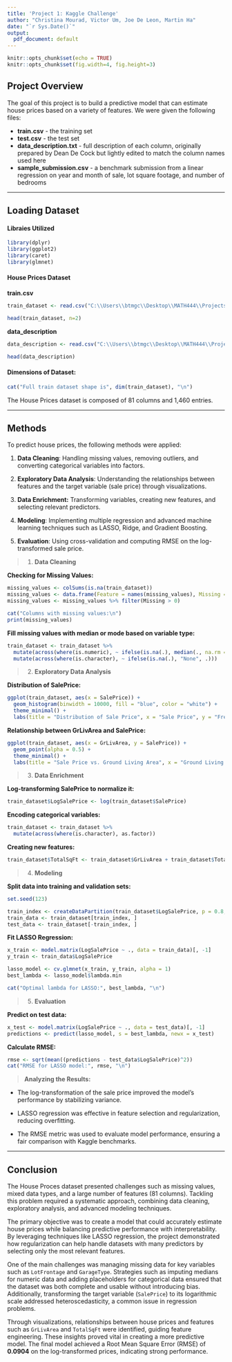 ```yaml
---
title: 'Project 1: Kaggle Challenge'
author: "Christina Mourad, Victor Um, Joe De Leon, Martin Ha"
date: "`r Sys.Date()`"
output:
  pdf_document: default
---
```


```r
knitr::opts_chunk$set(echo = TRUE)
knitr::opts_chunk$set(fig.width=4, fig.height=3)

```

## **Project Overview**
The goal of this project is to build a predictive model that can estimate house prices based on a variety of features. We were given the following files:

- **train.csv** - the training set
- **test.csv** - the test set
- **data_description.txt** - full description of each column, originally prepared by Dean De Cock but lightly edited to match the column names used here
- **sample_submission.csv** - a benchmark submission from a linear regression on year and month of sale, lot square footage, and number of bedrooms

---

## **Loading Dataset**

#### **Libraies Utilized**
```r
library(dplyr)
library(ggplot2)
library(caret)
library(glmnet)
```

#### **House Prices Dataset**

**train.csv**
```r
train_dataset <- read.csv("C:\\Users\\btmgc\\Desktop\\MATH444\\Projects\\Project 1\\StatisticalModeling-HousePrices\\train.csv", header = TRUE)

head(train_dataset, n=2)
```

**data_description**
```r
data_description <- read.csv("C:\\Users\\btmgc\\Desktop\\MATH444\\Projects\\Project 1\\StatisticalModeling-HousePrices\\data_description.txt", header = TRUE)

head(data_description)
```

#### **Dimensions of Dataset:**
```r
cat("Full train dataset shape is", dim(train_dataset), "\n")
```
The House Prices dataset is composed of 81 columns and 1,460 entries.

---

## **Methods**
To predict house prices, the following methods were applied:

1. **Data Cleaning**: Handling missing values, removing outliers, and converting categorical variables into factors.

2. **Exploratory Data Analysis**: Understanding the relationships between features and the target variable (sale price) through visualizations.

3. **Data Enrichment:** Transforming variables, creating new features, and selecting relevant predictors.

4. **Modeling**: Implementing multiple regression and advanced machine learning techniques such as LASSO, Ridge, and Gradient Boosting.

5. **Evaluation**: Using cross-validation and computing RMSE on the log-transformed sale price.

> 1. **Data Cleaning**

**Checking for Missing Values:**
```r
missing_values <- colSums(is.na(train_dataset))
missing_values <- data.frame(Feature = names(missing_values), Missing = missing_values)
missing_values <- missing_values %>% filter(Missing > 0)

cat("Columns with missing values:\n")
print(missing_values)
```

**Fill missing values with median or mode based on variable type:**

```r
train_dataset <- train_dataset %>%
  mutate(across(where(is.numeric), ~ ifelse(is.na(.), median(., na.rm = TRUE), .))) %>%
  mutate(across(where(is.character), ~ ifelse(is.na(.), "None", .)))
```


> 2. **Exploratory Data Analysis**

**Distribution of SalePrice:**

```r
ggplot(train_dataset, aes(x = SalePrice)) +
  geom_histogram(binwidth = 10000, fill = "blue", color = "white") +
  theme_minimal() +
  labs(title = "Distribution of Sale Price", x = "Sale Price", y = "Frequency")
```

**Relationship between GrLivArea and SalePrice:**

```r
ggplot(train_dataset, aes(x = GrLivArea, y = SalePrice)) +
  geom_point(alpha = 0.5) +
  theme_minimal() +
  labs(title = "Sale Price vs. Ground Living Area", x = "Ground Living Area", y = "Sale Price")
```

> 3. **Data Enrichment**

**Log-transforming SalePrice to normalize it:**

```r
train_dataset$LogSalePrice <- log(train_dataset$SalePrice)
```

**Encoding categorical variables:**
```r
train_dataset <- train_dataset %>%
  mutate(across(where(is.character), as.factor))
```

**Creating new features:**
```r
train_dataset$TotalSqFt <- train_dataset$GrLivArea + train_dataset$TotalBsmtSF
```


> 4. **Modeling**

**Split data into training and validation sets:**

```r
set.seed(123)

train_index <- createDataPartition(train_dataset$LogSalePrice, p = 0.8, list = FALSE)
train_data <- train_dataset[train_index, ]
test_data <- train_dataset[-train_index, ]
```

**Fit LASSO Regression:**
```r
x_train <- model.matrix(LogSalePrice ~ ., data = train_data)[, -1]
y_train <- train_data$LogSalePrice

lasso_model <- cv.glmnet(x_train, y_train, alpha = 1)
best_lambda <- lasso_model$lambda.min

cat("Optimal lambda for LASSO:", best_lambda, "\n")
```

> 5. **Evaluation**

**Predict on test data:**
```r
x_test <- model.matrix(LogSalePrice ~ ., data = test_data)[, -1]
predictions <- predict(lasso_model, s = best_lambda, newx = x_test)
```

**Calculate RMSE:**
```r
rmse <- sqrt(mean((predictions - test_data$LogSalePrice)^2))
cat("RMSE for LASSO model:", rmse, "\n")
```
> **Analyzing the Results:**

- The log-transformation of the sale price improved the model's performance by stabilizing variance.

- LASSO regression was effective in feature selection and regularization, reducing overfitting.

- The RMSE metric was used to evaluate model performance, ensuring a fair comparison with Kaggle benchmarks.


---

## **Conclusion**
The House Proces dataset presented challenges such as missing values, mixed data types, and a large number of features (81 columns). Tackling this problem required a systematic approach, combining data cleaning, exploratory analysis, and advanced modeling techniques.

The primary objective was to create a model that could accurately estimate house prices while balancing predictive performance with interpretability. By leveraging techniques like LASSO regression, the project demonstrated how regularization can help handle datasets with many predictors by selecting only the most relevant features.

One of the main challenges was managing missing data for key variables such as `LotFrontage` and `GarageType`. Strategies such as imputing medians for numeric data and adding placeholders for categorical data ensured that the dataset was both complete and usable without introducing bias. Additionally, transforming the target variable (`SalePrice`) to its logarithmic scale addressed heteroscedasticity, a common issue in regression problems.

Through visualizations, relationships between house prices and features such as `GrLivArea` and `TotalSqFt` were identified, guiding feature engineering. These insights proved vital in creating a more predictive model. The final model achieved a Root Mean Square Error (RMSE) of **0.0904** on the log-transformed prices, indicating strong performance. 